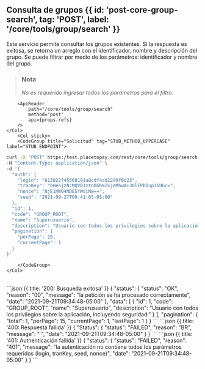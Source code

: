 
<MissingTranslationBanner />

## Consulta de grupos {{ id: 'post-core-group-search', tag: 'POST', label: '/core/tools/group/search' }}

<Row>
    <Col>
        Este servicio permite consultar los grupos existentes.
Si la respuesta es exitosa, se retorna un arreglo  con el identificador, nombre y descripción del grupo. Se puede filtrar por medio de los parámetros: identificador y nombre del grupo.

> ### Nota 
>
> *No es requerido ingresar todos los parámetros para el filtro.*
    
        <ApiReader
            path="/core/tools/group/search"
            method="post"
            api={props.refs}
        />
    </Col>
        <Col sticky>
        <CodeGroup title="Solicitud" tag="STUB_METHOD_UPPERCASE" label="STUB_ENDPOINT">
```bash {{title: 'Consulta de grupos'}}
curl -X "POST" https:/test.placetopay.com/rest/core/tools/group/search \
-H "Content-Type: application/json" \
-d '{
  "auth": {
    "login": "613822f45568191a8cdf4ad2299f6d23",
    "tranKey": "bHehjzNcMQVQ1zto0GhmZxjeMhwA+3OlFPbOup16HGc=",
    "nonce": "NjE1MWQ4MDE5YWViMw==",
    "seed": "2021-09-27T09:41:05-05:00"
  },
  "id": 1,
  "code": "GROUP_ROOT",
  "name": "Superusuario",
  "description": "Usuario con todos los privilegios sobre la aplicación, incluyendo seguridad.",
  "pagination": {
    "perPage": 15,
    "currentPage": 1
  }
}'
```
        </CodeGroup>
    </Col>
</Row>

<Row>
    <Col>
        <ApiReader
            path="/core/tools/group/search"
            method="post"
            type="response"
            api={props.refs}
        />
    </Col>
        <Col sticky>
        <br />
        <CodeGroup title="Respuesta">
```json {{ title: '200: Busqueda exitosa' }}
{
  "status": {
    "status": "OK",
    "reason": "00",
    "message": "la petición se ha procesado correctamente",
    "date": "2021-09-21T09:34:48-05:00"
  },
  "data": [
    {
      "id": 1,
      "code": "GROUP_ROOT",
      "name": "Superusuario",
      "description": "Usuario con todos los privilegios sobre la aplicación, incluyendo seguridad."
    }
  ],
  "pagination": {
    "total": 1,
    "perPage": 15,
    "currentPage": 1,
    "lastPage": 1
  }
}
```
```json {{ title: '400: Respuesta fallida' }}
{
  "Status": {
    "status": "FAILED",
    "reason": "BR",
    "message": " ",
    "date": "2021-09-21T09:34:48-05:00"
  }
}
```
```json {{ title: '401: Authenticación fallida' }}
{
  "status": {
    "status": "FAILED",
    "reason": "401",
    "message": "la autenticación no contiene todos los parámetros requeridos (login, tranKey, seed, nonce)",
    "date": "2021-09-21T09:34:48-05:00"
  }
}
```
        </CodeGroup>
    </Col>
</Row>

